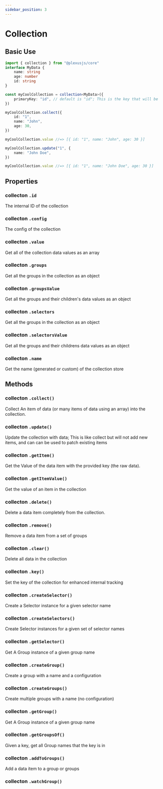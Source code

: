 ```yaml
---
sidebar_position: 3
---
```


# Collection

## Basic Use

```ts
import { collection } from "@plexusjs/core"
interface MyData {
	name: string
	age: number
	id: string
}

const myCoolCollection = collection<MyData>({
	primaryKey: "id", // default is "id"; This is the key that will be used to identify the item in the collection; it's required to be in every item
})

myCoolCollection.collect({
	id: "1",
	name: "John",
	age: 30,
})

myCoolCollection.value //=> [{ id: "1", name: "John", age: 30 }]

myCoolCollection.update("1", {
	name: "John Doe",
})

myCoolCollection.value //=> [{ id: "1", name: "John Doe", age: 30 }]
```

## Properties

### collecton `.id`

The internal ID of the collection

### collecton `.config`

The config of the collection

### collecton `.value`

Get all of the collection data values as an array

### collecton `.groups`

Get all the groups in the collection as an object

### collecton `.groupsValue`

Get all the groups and their children's data values as an object

### collecton `.selectors`

Get all the groups in the collection as an object

### collecton `.selectorsValue`

Get all the groups and their childrens data values as an object

### collecton `.name`

Get the name (generated or custom) of the collection store

## Methods

### collecton `.collect()`

Collect An item of data (or many items of data using an array) into the collection.

### collecton `.update()`

Update the collection with data;
This is like collect but will not add new items, and can can be used to patch existing items

### collecton `.getItem()`

Get the Value of the data item with the provided key (the raw data).

### collecton `.getItemValue()`

Get the value of an item in the collection

### collecton `.delete()`

Delete a data item completely from the collection.

### collecton `.remove()`

Remove a data item from a set of groups

### collecton `.clear()`

Delete all data in the collection

### collecton `.key()`

Set the key of the collection for enhanced internal tracking

### collecton `.createSelector()`

Create a Selector instance for a given selector name

### collecton `.createSelectors()`

Create Selector instances for a given set of selector names

### collecton `.getSelector()`

Get A Group instance of a given group name

### collecton `.createGroup()`

Create a group with a name and a configuration

### collecton `.createGroups()`

Create multiple groups with a name (no configuration)

### collecton `.getGroup()`

Get A Group instance of a given group name

### collecton `.getGroupsOf()`

Given a key, get all Group names that the key is in

### collecton `.addToGroups()`

Add a data item to a group or groups

### collecton `.watchGroup()`
